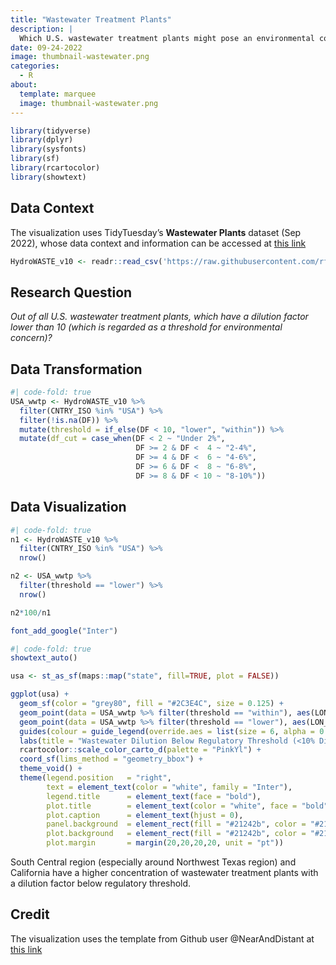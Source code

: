 ```yaml
---
title: "Wastewater Treatment Plants"
description: |
  Which U.S. wastewater treatment plants might pose an environmental concern?
date: 09-24-2022
image: thumbnail-wastewater.png
categories: 
  - R
about: 
  template: marquee
  image: thumbnail-wastewater.png
---
```


```r
library(tidyverse)
library(dplyr)
library(sysfonts)
library(sf)
library(rcartocolor)
library(showtext)
```

## Data Context

The visualization uses TidyTuesday's **Wastewater Plants** dataset (Sep 2022), whose data context and information can be accessed at <a href="https://github.com/rfordatascience/tidytuesday/tree/master/data/2022/2022-09-20" target="_blank" rel="noopener">this link</a> 

```r
HydroWASTE_v10 <- readr::read_csv('https://raw.githubusercontent.com/rfordatascience/tidytuesday/master/data/2022/2022-09-20/HydroWASTE_v10.csv')
```

## Research Question

*Out of all U.S. wastewater treatment plants, which have a dilution factor lower than 10 (which is regarded as a threshold for environmental concern)?*

## Data Transformation

```r
#| code-fold: true
USA_wwtp <- HydroWASTE_v10 %>%
  filter(CNTRY_ISO %in% "USA") %>%
  filter(!is.na(DF)) %>%
  mutate(threshold = if_else(DF < 10, "lower", "within")) %>%
  mutate(df_cut = case_when(DF < 2 ~ "Under 2%", 
                            DF >= 2 & DF <  4 ~ "2-4%",
                            DF >= 4 & DF <  6 ~ "4-6%",
                            DF >= 6 & DF <  8 ~ "6-8%",
                            DF >= 8 & DF < 10 ~ "8-10%"))
```

## Data Visualization

```r
#| code-fold: true
n1 <- HydroWASTE_v10 %>%
  filter(CNTRY_ISO %in% "USA") %>%
  nrow()

n2 <- USA_wwtp %>% 
  filter(threshold == "lower") %>%
  nrow()

n2*100/n1
```

```r
font_add_google("Inter")
```

```r
#| code-fold: true
showtext_auto()

usa <- st_as_sf(maps::map("state", fill=TRUE, plot = FALSE))

ggplot(usa) +
  geom_sf(color = "grey80", fill = "#2C3E4C", size = 0.125) +
  geom_point(data = USA_wwtp %>% filter(threshold == "within"), aes(LON_OUT, LAT_OUT), alpha = 0.1, size = 0.08, color = "#949398FF") +
  geom_point(data = USA_wwtp %>% filter(threshold == "lower"), aes(LON_OUT, LAT_OUT, color = df_cut), alpha = 0.8, size = 1) +
  guides(colour = guide_legend(override.aes = list(size = 6, alpha = 0.8))) +
  labs(title = "Wastewater Dilution Below Regulatory Threshold (<10% Dilution) in the United States", subtitle = "2.9% (438 out of 14,819) of US Wastewater Treatment Plants have a Dilution Factor Lower than the Threshold for Environmental Concern", color = str_wrap("Regulatory Threshold", 8), caption = "Data: Macedo et al, 2022 (Tidy Tuesday 2022, week 38) | Graphic Design Inspired by Github Account @NearAndDistant") +
  rcartocolor::scale_color_carto_d(palette = "PinkYl") + 
  coord_sf(lims_method = "geometry_bbox") +
  theme_void() +
  theme(legend.position   = "right",
        text = element_text(color = "white", family = "Inter"),
        legend.title      = element_text(face = "bold"),
        plot.title        = element_text(color = "white", face = "bold", size = 15),
        plot.caption      = element_text(hjust = 0), 
        panel.background  = element_rect(fill = "#21242b", color = "#21242b"),
        plot.background   = element_rect(fill = "#21242b", color = "#21242b"),
        plot.margin       = margin(20,20,20,20, unit = "pt"))
```

South Central region (especially around Northwest Texas region) and California have a higher concentration of wastewater treatment plants with a dilution factor below regulatory threshold. 

## Credit

The visualization uses the template from Github user @NearAndDistant at [this link](https://github.com/NearAndDistant/data_science_with_r/tree/main/Tidy_Tuesday/2022/Week%2038%20:%20Hydro%20Wastewater%20Plants)
